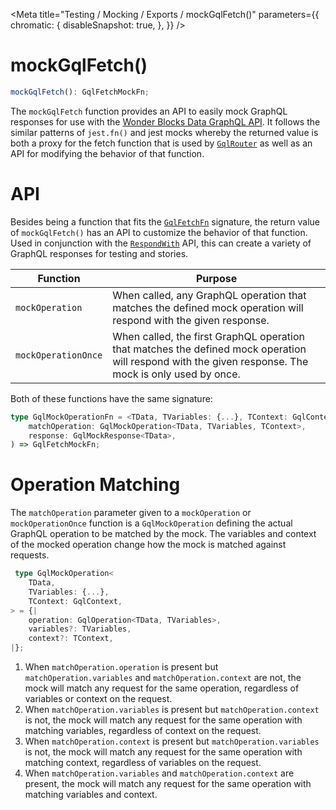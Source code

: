 
<Meta
    title="Testing / Mocking / Exports / mockGqlFetch()"
    parameters={{
        chromatic: {
            disableSnapshot: true,
        },
    }}
/>

# mockGqlFetch()

```ts
mockGqlFetch(): GqlFetchMockFn;
```

The `mockGqlFetch` function provides an API to easily mock GraphQL responses for use with the [Wonder Blocks Data GraphQL API](/docs/data-graphql--page). It follows the similar patterns of `jest.fn()` and jest mocks whereby the returned value is both a proxy for the fetch function that is used by [`GqlRouter`](/docs/data-exports-gqlrouter--page) as well as an API for modifying the behavior of that function.

# API

Besides being a function that fits the [`GqlFetchFn`](/docs/data-types-gqlfetchfn--page) signature, the return value of `mockGqlFetch()` has an API to customize the behavior of that function. Used in conjunction with the [`RespondWith`](/docs/testing-mocking-exports-respondwith--page) API, this can create a variety of GraphQL responses for testing and stories.

| Function | Purpose |
| -------- | ------- |
| `mockOperation` | When called, any GraphQL operation that matches the defined mock operation will respond with the given response. |
| `mockOperationOnce` | When called, the first GraphQL operation that matches the defined mock operation will respond with the given response. The mock is only used by once. |

Both of these functions have the same signature:

```ts
type GqlMockOperationFn = <TData, TVariables: {...}, TContext: GqlContext>(
    matchOperation: GqlMockOperation<TData, TVariables, TContext>,
    response: GqlMockResponse<TData>,
) => GqlFetchMockFn;
```

# Operation Matching

The `matchOperation` parameter given to a `mockOperation` or `mockOperationOnce` function is a `GqlMockOperation` defining the actual GraphQL operation to be matched by the mock. The variables and context of the mocked operation change how the mock is matched against requests.

```ts
 type GqlMockOperation<
    TData,
    TVariables: {...},
    TContext: GqlContext,
> = {|
    operation: GqlOperation<TData, TVariables>,
    variables?: TVariables,
    context?: TContext,
|};
```

1. When `matchOperation.operation` is present but `matchOperation.variables` and `matchOperation.context` are not, the mock will match any request for the
same operation, regardless of variables or context on the request.
2. When `matchOperation.variables` is present but `matchOperation.context` is not, the mock will match any request for the same operation with matching variables, regardless of context on the request.
3. When `matchOperation.context` is present but `matchOperation.variables` is not, the mock will match any request for the same operation with matching context, regardless of variables on the request.
4. When `matchOperation.variables` and `matchOperation.context` are present, the mock will match any request for the same operation with matching variables and context.

